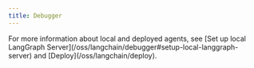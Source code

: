 ```yaml
---
title: Debugger
---
```



<AlphaCallout />

<debugger />

<Tip>
For more information about local and deployed agents, see [Set up local LangGraph Server](/oss/langchain/debugger#setup-local-langgraph-server) and [Deploy](/oss/langchain/deploy).
</Tip>
